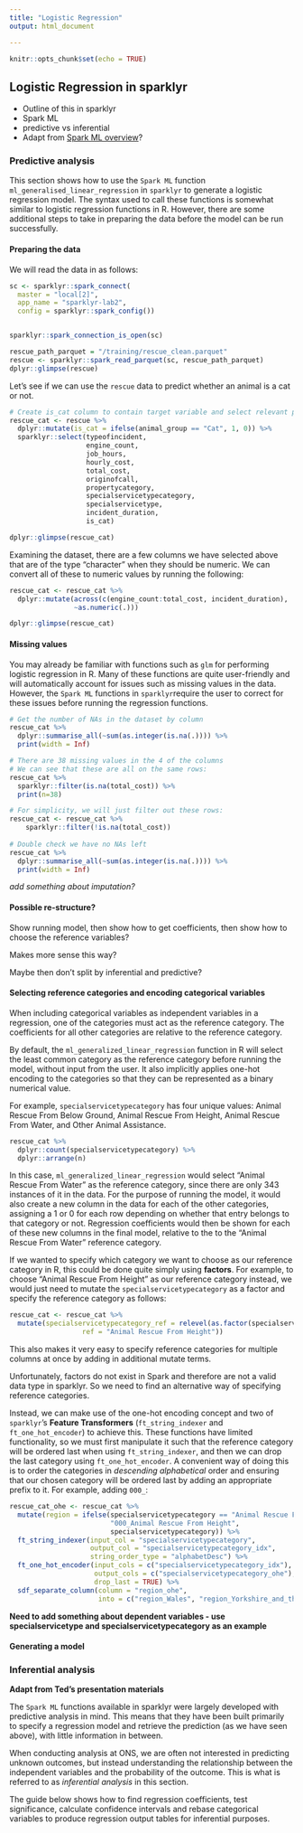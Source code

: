 ```yaml
---
title: "Logistic Regression"
output: html_document

---
```


```r
knitr::opts_chunk$set(echo = TRUE)
```

## Logistic Regression in sparklyr 

- Outline of this in sparklyr
- Spark ML
- predictive vs inferential
- Adapt from [Spark ML overview](https://spark.rstudio.com/guides/mlib.html)?

### Predictive analysis

This section shows how to use the `Spark ML` function `ml_generalised_linear_regression` in `sparklyr` to generate a logistic regression model. The syntax used to call these functions is somewhat similar to logistic regression functions in R. However, there are some additional steps to take in preparing the data before the model can be run successfully. 

#### Preparing the data
We will read the data in as follows:

```r
sc <- sparklyr::spark_connect(
  master = "local[2]",
  app_name = "sparklyr-lab2",
  config = sparklyr::spark_config())


sparklyr::spark_connection_is_open(sc)

rescue_path_parquet = "/training/rescue_clean.parquet"
rescue <- sparklyr::spark_read_parquet(sc, rescue_path_parquet)
dplyr::glimpse(rescue)
```

Let's see if we can use the `rescue` data to predict whether an animal is a cat or not.

```r
# Create is_cat column to contain target variable and select relevant predictors
rescue_cat <- rescue %>% 
  dplyr::mutate(is_cat = ifelse(animal_group == "Cat", 1, 0)) %>% 
  sparklyr::select(typeofincident, 
                   engine_count, 
                   job_hours, 
                   hourly_cost, 
                   total_cost, 
                   originofcall, 
                   propertycategory,
                   specialservicetypecategory,
                   specialservicetype,
                   incident_duration,
                   is_cat)

dplyr::glimpse(rescue_cat)
```
Examining the dataset, there are a few columns we have selected above that are of the type "character" when they should be numeric. We can convert all of these to numeric values by running the following:

```r
rescue_cat <- rescue_cat %>% 
  dplyr::mutate(across(c(engine_count:total_cost, incident_duration), 
                ~as.numeric(.)))

dplyr::glimpse(rescue_cat)
```

#### Missing values

You may already be familiar with functions such as `glm` for performing logistic regression in R. Many of these functions are quite user-friendly and will automatically account for issues such as missing values in the data. However, the `Spark ML` functions in `sparklyr`require the user to correct for these issues before running the regression functions.

```r

# Get the number of NAs in the dataset by column
rescue_cat %>%
  dplyr::summarise_all(~sum(as.integer(is.na(.)))) %>% 
  print(width = Inf)

# There are 38 missing values in the 4 of the columns 
# We can see that these are all on the same rows:  
rescue_cat %>%
  sparklyr::filter(is.na(total_cost)) %>%
  print(n=38)

# For simplicity, we will just filter out these rows:
rescue_cat <- rescue_cat %>%
    sparklyr::filter(!is.na(total_cost)) 
  
# Double check we have no NAs left 
rescue_cat %>%
  dplyr::summarise_all(~sum(as.integer(is.na(.)))) %>% 
  print(width = Inf)

```
*add something about imputation?*

#### Possible re-structure?

Show running model, then show how to get coefficients, then show how to choose the reference variables?

Makes more sense this way?

Maybe then don't split by inferential and predictive?

#### Selecting reference categories and encoding categorical variables

When including categorical variables as independent variables in a regression, one of the categories must act as the reference category. The coefficients for all other categories are relative to the reference category. 

By default, the `ml_generalized_linear_regression` function in R will select the least common category as the reference category before running the model, without input from the user. It also implicitly applies one-hot encoding to the categories so that they can be represented as a binary numerical value. 

For example, `specialservicetypecategory` has four unique values: Animal Rescue From Below Ground, Animal Rescue From Height, Animal Rescue From Water, and Other Animal Assistance. 

```r
rescue_cat %>% 
  dplyr::count(specialservicetypecategory) %>% 
  dplyr::arrange(n)
```

In this case, `ml_generalized_linear_regression` would select "Animal Rescue From Water" as the reference category, since there are only 343 instances of it in the data. For the purpose of running the model, it would also create a new column in the data for each of the other categories, assigning a 1 or 0 for each row depending on whether that entry belongs to that category or not. Regression coefficients would then be shown for each of these new columns in the final model, relative to the to the "Animal Rescue From Water" reference category. 

If we wanted to specify which category we want to choose as our reference category in R, this could be done quite simply using **factors**. For example, to choose "Animal Rescue From Height" as our reference category instead, we would just need to mutate the `specialservicetypecategory` as a factor and specify the reference category as follows:

```r
rescue_cat <- rescue_cat %>% 
  mutate(specialservicetypecategory_ref = relevel(as.factor(specialservicetypecategory), 
                  ref = "Animal Rescue From Height"))
```

This also makes it very easy to specify reference categories for multiple columns at once by adding in additional mutate terms.

Unfortunately, factors do not exist in Spark and therefore are not a valid data type in sparklyr. So we need to find an alternative way of specifying reference categories.

Instead, we can make use of the one-hot encoding concept and two of `sparklyr`'s **Feature Transformers** (`ft_string_indexer` and `ft_one_hot_encoder`) to achieve this. These functions have limited functionality, so we must first manipulate it such that the reference category will be ordered last when using `ft_string_indexer`, and then we can drop the last category using `ft_one_hot_encoder`. A convenient way of doing this is to order the categories in *descending alphabetical* order and ensuring that our chosen category will be ordered last by adding an appropriate prefix to it. For example, adding `000_`:

```r
rescue_cat_ohe <- rescue_cat %>%
  mutate(region = ifelse(specialservicetypecategory == "Animal Rescue From Height",
                         "000_Animal Rescue From Height",
                         specialservicetypecategory)) %>%
  ft_string_indexer(input_col = "specialservicetypecategory", 
                    output_col = "specialservicetypecategory_idx",
                    string_order_type = "alphabetDesc") %>%
  ft_one_hot_encoder(input_cols = c("specialservicetypecategory_idx"), 
                     output_cols = c("specialservicetypecategory_ohe"), 
                     drop_last = TRUE) %>%
  sdf_separate_column(column = "region_ohe",
                      into = c("region_Wales", "region_Yorkshire_and_the_Humber", "region_West_Midlands", "region_South_West", "region_South_East", "region_North_West", "region_North_East", "region_East_of_England", "region_East_Midlands"))
```




**Need to add something about dependent variables - use specialservicetype and specialservicetypecategory as an example**

#### Generating a model



### Inferential analysis
**Adapt from Ted's presentation materials**

The `Spark ML` functions available in sparklyr were largely developed with predictive analysis in mind. This means that they have been built primarily to specify a regression model and retrieve the prediction (as we have seen above), with little information in between.

When conducting analysis at ONS, we are often not interested in predicting unknown outcomes, but instead understanding the relationship between the independent variables and the probability of the outcome. This is what is referred to as *inferential analysis* in this section.

The guide below shows how to find regression coefficients, test significance, calculate confidence intervals and rebase categorical variables to produce regression output tables for inferential purposes.




